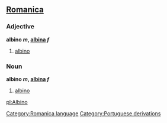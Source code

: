 ==[[Romanica]]==
[[Category:Romanica language]]
===Adjective===
<b>albino ''m'', [[albina]] ''f''</b>
#[[albino]]
===Noun===
<b>albino ''m'', [[albina]] ''f''</b>
#[[albino]]

[[pl:Albino]]
[[Category:Portuguese derivations]]
